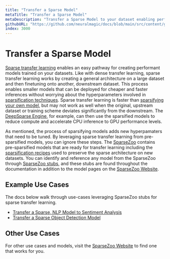 ```yaml
---
title: "Transfer a Sparse Model"
metaTitle: "Transfer a Sparse Model"
metaDescription: "Transfer a Sparse Model to your dataset enabling performant deep learning deployments in a faster amount of time"
githubURL: "https://github.com/neuralmagic/docs/blob/main/src/content/get-started/transfer-a-sparse-model.mdx"
index: 3000
---
```


# Transfer a Sparse Model

[Sparse transfer learning](../../user-guide/sparsification/transfer-learning) enables an easy pathway for creating performant models trained on your datasets.
Like with dense transfer learning, sparse transfer learning works by creating a general architecture on a large dataset and then finetuning onto another, downstream dataset.
This process enables smaller models that can be deployed for cheaper and faster inferences without worrying about the hyperparameters involved in [sparsification techniques](../../user-guide/sparsification).
Sparse transfer learning is faster than [sparsifying your own model](../sparsify-your-model), but may not work as well when the original, upstream dataset or training scheme deviates significantly from the downstream.
The [DeepSparse Engine](../../products/deepsparse), for example, can then use the sparsified models to reduce compute and accelerate CPU inference to GPU performance levels.

As mentioned, the process of sparsifying models adds new hyperpamaters that need to be tuned.
By leveraging sparse transfer learning from pre-sparsified models, you can ignore these steps.
The [SparseZoo](../../products/sparsezoo) contains pre-sparsified models that are ready for transfer learning including the [sparsification recipes](../../user-guide/recipes) used to preserve the sparse architecture on new datasets.
You can identify and reference any model from the SparseZoo through [SparseZoo stubs](../../products/sparsezoo/stubs), and these stubs are found throughout the documentation in addition to the model pages on the [SparseZoo Website](https://sparsezoo.neuralmagic.com).

## Example Use Cases

The docs below walk through use-cases leveraging SparseZoo stubs for sparse transfer learning.

- [Transfer a Sparse, NLP Model to Sentiment Analysis](./sentiment-analysis)
- [Transfer a Sparse Object Detection Model](./object-detection)

## Other Use Cases

For other use cases and models, visit the [SparseZoo Website](https://sparsezoo.neuralmagic.com) to find one that works for you.
